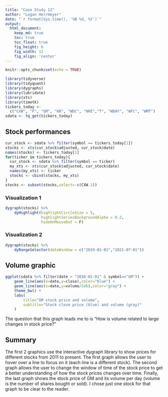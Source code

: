 ```yaml
---
title: "Case Study 12"
author: "Logan Herrmeyer"
date: "`r format(Sys.time(), '%B %d, %Y')`"
output:
  html_document:  
    keep_md: true
    toc: true
    toc_float: true
    fig_height: 6
    fig_width: 12
    fig_align: 'center'
---
```


```r
knitr::opts_chunk$set(echo = TRUE)
```

```r
library(tidyverse)
library(tidyquant)
library(dygraphs)
library(lubridate)
library(xts)
library(timetk)
tickers_today <- 
  c("CXW", "F", "GM", "KR", "WDC", "NKE","T", "WDAY", "WFC", "WMT")
sdata <- tq_get(tickers_today)
```

## Stock performances

```r
cur_stock <- sdata %>% filter(symbol == tickers_today[1])
stocks <- xts(cur_stock$adjusted, cur_stock$date)
names(stocks) <- tickers_today[1]
for(ticker in tickers_today){
  cur_stock <- sdata %>% filter(symbol == ticker)
  my_xts <- xts(cur_stock$adjusted, cur_stock$date)
  names(my_xts) <- ticker
  stocks <- cbind(stocks, my_xts)
}
stocks <- subset(stocks,select=-c(CXW.1))
```

### Visualization 1

```r
dygraph(stocks) %>%
    dyHighlight(highlightCircleSize = 5,
                highlightSeriesBackgroundAlpha = 0.2,
                hideOnMouseOut = F)
```

### Visualization 2

```r
dygraph(stocks) %>%
    dyRangeSelector(dateWindow = c("2019-01-01","2021-07-01"))
```

## Volume graphic

```r
ggplot(sdata %>% filter(date > "2016-01-01" & symbol=="GM")) +
    geom_line(aes(x=date,y=close),color="blue") +
    geom_line(aes(x=date,y=volume/2e6),color="gray") +
    theme_bw() +
    labs(
        title="GM stock price and volume",
        subtitle="Stock close price (blue) and volume (gray)"
    )
```

The question that this graph leads me to is "How is volume related to large changes in stock price?"

## Summary

The first 2 graphics use the interactive dygraph library to show prices for different stocks from 2011 to present. The first graph allows the user to hover over a line to focus on it (each line is a different stock). The second graph allows the user to change the window of time of the stock price to get a better understanding of how the stock prices changes over time. Finally, the last graph shows the stock price of GM and its volume per day (volume is the number of shares bought or sold). I chose just one stock for that graph to be clear to the reader.